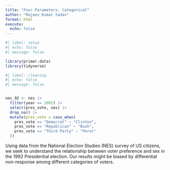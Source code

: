 ```yaml
---
title: "Four Parameters: Categorical"
author: "Rajeev Kumar Yadav"
format: html
execute: 
  echo: false
---
```


```r
#| label: setup
#| echo: false
#| message: false

library(primer.data)
library(tidyverse)
```

```r
#| label: cleaning
#| echo: false
#| message: false


nes_92 <- nes |> 
  filter(year == 1992) |>
  select(pres_vote, sex) |>
  drop_na() |> 
  mutate(pres_vote = case_when(
    pres_vote == "Democrat" ~ "Clinton",
    pres_vote == "Republican" ~ "Bush",
    pres_vote == "Third Party" ~ "Perot"
  ))

```

Using data from the National Election Studies (NES) survey of US citizens, we seek to understand the relationship between voter preference and sex in the 1992 Presidential election. Our results might be biased by differential non-response among different categories of voters.
